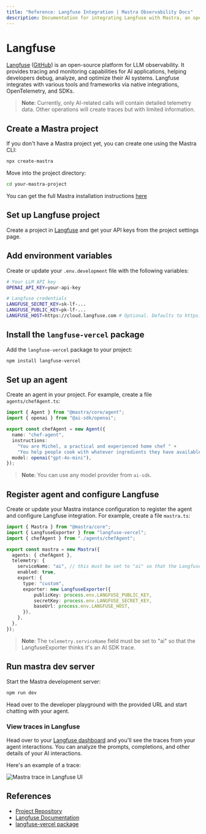```yaml
---
title: "Reference: Langfuse Integration | Mastra Observability Docs"
description: Documentation for integrating Langfuse with Mastra, an open-source observability platform for LLM applications.
---
```


# Langfuse

[Langfuse](https://langfuse.com) ([GitHub](https://github.com/langfuse/langfuse)) is an open-source platform for LLM observability. It provides tracing and monitoring capabilities for AI applications, helping developers debug, analyze, and optimize their AI systems. Langfuse integrates with various tools and frameworks via native integrations, OpenTelemetry, and SDKs.

> **Note**: Currently, only AI-related calls will contain detailed telemetry data. Other operations will create traces but with limited information.

<Steps>

  ## Create a Mastra project
  If you don't have a Mastra project yet, you can create one using the Mastra CLI:

  ```bash
  npx create-mastra
  ```

  Move into the project directory:

  ```bash
  cd your-mastra-project
  ```

  You can get the full Mastra installation instructions [here](https://mastra.ai/docs/getting-started/installation)

  ## Set up Langfuse project
  Create a project in [Langfuse](https://cloud.langfuse.com) and get your API keys from the project settings page.


  ## Add environment variables
  Create or update your `.env.development` file with the following variables:

  ```bash
  # Your LLM API key
  OPENAI_API_KEY=your-api-key

  # Langfuse credentials
  LANGFUSE_SECRET_KEY=sk-lf-...
  LANGFUSE_PUBLIC_KEY=pk-lf-...
  LANGFUSE_HOST=https://cloud.langfuse.com # Optional. Defaults to https://cloud.langfuse.com
  ```

  ## Install the `langfuse-vercel` package
  Add the `langfuse-vercel` package to your project:

  ```bash
  npm install langfuse-vercel
  ```

  ## Set up an agent
  Create an agent in your project. For example, create a file `agents/chefAgent.ts`:

  ```typescript
  import { Agent } from "@mastra/core/agent";
  import { openai } from "@ai-sdk/openai";

  export const chefAgent = new Agent({
    name: "chef-agent",
    instructions:
      "You are Michel, a practical and experienced home chef " +
      "You help people cook with whatever ingredients they have available.",
    model: openai("gpt-4o-mini"),
  });
  ```

> **Note**: You can use any model provider from `ai-sdk`.


  ## Register agent and configure Langfuse
  Create or update your Mastra instance configuration to register the agent and configure Langfuse integration. For example, create a file `mastra.ts`:

  ```typescript
  import { Mastra } from "@mastra/core";
  import { LangfuseExporter } from "langfuse-vercel";
  import { chefAgent } from "./agents/chefAgent";

  export const mastra = new Mastra({
    agents: { chefAgent },
    telemetry: {
      serviceName: "ai", // this must be set to "ai" so that the LangfuseExporter thinks it's an AI SDK trace
      enabled: true,
      export: {
        type: "custom",
        exporter: new LangfuseExporter({
            publicKey: process.env.LANGFUSE_PUBLIC_KEY,
            secretKey: process.env.LANGFUSE_SECRET_KEY,
            baseUrl: process.env.LANGFUSE_HOST,
        }),
      },
    },
  });
  ```

  > **Note**: The `telemetry.serviceName` field must be set to "ai" so that the LangfuseExporter thinks it's an AI SDK trace.

  ## Run mastra dev server
  Start the Mastra development server:

  ```bash
  npm run dev
  ```

  Head over to the developer playground with the provided URL and start chatting with your agent.


  ### View traces in Langfuse
  Head over to your [Langfuse dashboard](https://cloud.langfuse.com) and you'll see the traces from your agent interactions. You can analyze the prompts, completions, and other details of your AI interactions.

  Here's an example of a trace:

  ![Mastra trace in Langfuse UI](https://langfuse.com/images/docs/langfuse-mastra-trace.png)

</Steps>

## References

- [Project Repository](https://github.com/akuya-ekorot/langfuse-mastra)
- [Langfuse Documentation](https://langfuse.com/docs)
- [langfuse-vercel package](https://www.npmjs.com/package/langfuse-vercel)